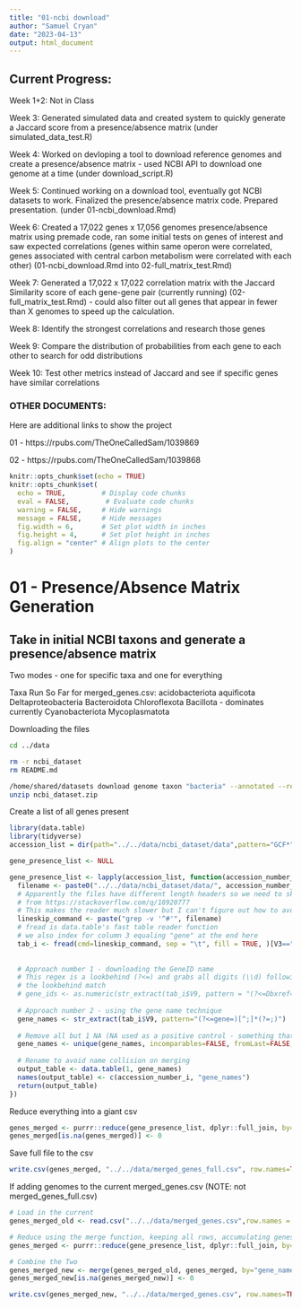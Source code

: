 ```yaml
---
title: "01-ncbi download"
author: "Samuel Cryan"
date: "2023-04-13"
output: html_document
---
```


## Current Progress:

Week 1+2: Not in Class

Week 3: Generated simulated data and created system to quickly generate a Jaccard score from a presence/absence matrix (under simulated_data_test.R)

Week 4: Worked on devloping a tool to download reference genomes and create a presence/absence matrix - used NCBI API to download one genome at a time (under download_script.R)

Week 5: Continued working on a download tool, eventually got NCBI datasets to work. Finalized the presence/absence matrix code. Prepared presentation. (under 01-ncbi_download.Rmd)

Week 6: Created a 17,022 genes x 17,056 genomes presence/absence matrix using premade code, ran some initial tests on genes of interest and saw expected correlations (genes within same operon were correlated, genes associated with central carbon metabolism were correlated with each other) (01-ncbi_download.Rmd into 02-full_matrix_test.Rmd)

Week 7: Generated a 17,022 x 17,022 correlation matrix with the Jaccard Similarity score of each gene-gene pair (currently running) (02-full_matrix_test.Rmd) - could also filter out all genes that appear in fewer than X genomes to speed up the calculation.

Week 8: Identify the strongest correlations and research those genes

Week 9: Compare the distribution of probabilities from each gene to each other to search for odd distributions

Week 10: Test other metrics instead of Jaccard and see if specific genes have similar correlations

### OTHER DOCUMENTS:
Here are additional links to show the project

01 - https://rpubs.com/TheOneCalledSam/1039869

02 - https://rpubs.com/TheOneCalledSam/1039868


```r
knitr::opts_chunk$set(echo = TRUE)
knitr::opts_chunk$set(
  echo = TRUE,         # Display code chunks
  eval = FALSE,         # Evaluate code chunks
  warning = FALSE,     # Hide warnings
  message = FALSE,     # Hide messages
  fig.width = 6,       # Set plot width in inches
  fig.height = 4,      # Set plot height in inches
  fig.align = "center" # Align plots to the center
)

```

# 01 - Presence/Absence Matrix Generation

## Take in initial NCBI taxons and generate a presence/absence matrix
Two modes - one for specific taxa and one for everything


Taxa Run So Far for merged_genes.csv:
acidobacteriota
aquificota
Deltaproteobacteria
Bacteroidota
Chloroflexota 
Bacillota - dominates currently
Cyanobacteriota
Mycoplasmatota

Downloading the files
```bash
cd ../data

rm -r ncbi_dataset
rm README.md

/home/shared/datasets download genome taxon "bacteria" --annotated --reference --include gff3
unzip ncbi_dataset.zip
```

Create a list of all genes present
```r
library(data.table)
library(tidyverse)
accession_list = dir(path="../../data/ncbi_dataset/data",pattern="GCF*")

gene_presence_list <- NULL

gene_presence_list <- lapply(accession_list, function(accession_number_i){
  filename <- paste0("../../data/ncbi_dataset/data/", accession_number_i, "/genomic.gff")
  # Apparently the files have different length headers so we need to skip them dynamically
  # from https://stackoverflow.com/q/18920777
  # This makes the reader much slower but I can't figure out how to avoid it otherwise
  lineskip_command <- paste("grep -v '^#'", filename)
  # fread is data.table's fast table reader function
  # we also index for column 3 equaling "gene" at the end here
  tab_i <- fread(cmd=lineskip_command, sep = "\t", fill = TRUE, )[V3=="gene"]
  
  
  # Approach number 1 - downloading the GeneID name
  # This regex is a lookbehind (?<=) and grabs all digits (\\d) following 
  # the lookbehind match
  # gene_ids <- as.numeric(str_extract(tab_i$V9, pattern = "(?<=Dbxref=GeneID:)\\d+"))
  
  # Approach number 2 - using the gene name technique
  gene_names <- str_extract(tab_i$V9, pattern="(?<=gene=)[^;]*(?=;)")
  
  # Remove all but 1 NA (NA used as a positive control - something that will appear in everything)
  gene_names <- unique(gene_names, incomparables=FALSE, fromLast=FALSE, by=seq_along(gene_names))
  
  # Rename to avoid name collision on merging
  output_table <- data.table(1, gene_names)
  names(output_table) <- c(accession_number_i, "gene_names")
  return(output_table)
})
```

Reduce everything into a giant csv
```r
genes_merged <- purrr::reduce(gene_presence_list, dplyr::full_join, by="gene_names")
genes_merged[is.na(genes_merged)] <- 0
```

Save full file to the csv
``` r
write.csv(genes_merged, "../../data/merged_genes_full.csv", row.names=TRUE)
```

If adding genomes to the current merged_genes.csv (NOTE: not merged_genes_full.csv) 
```r
# Load in the current 
genes_merged_old <- read.csv("../../data/merged_genes.csv",row.names = 1, header= TRUE)

# Reduce using the merge function, keeping all rows, accumulating genes each time
genes_merged <- purrr::reduce(gene_presence_list, dplyr::full_join, by="gene_names")

# Combine the Two
genes_merged_new <- merge(genes_merged_old, genes_merged, by="gene_names",all = TRUE)
genes_merged_new[is.na(genes_merged_new)] <- 0

write.csv(genes_merged_new, "../../data/merged_genes.csv", row.names=TRUE)

```
